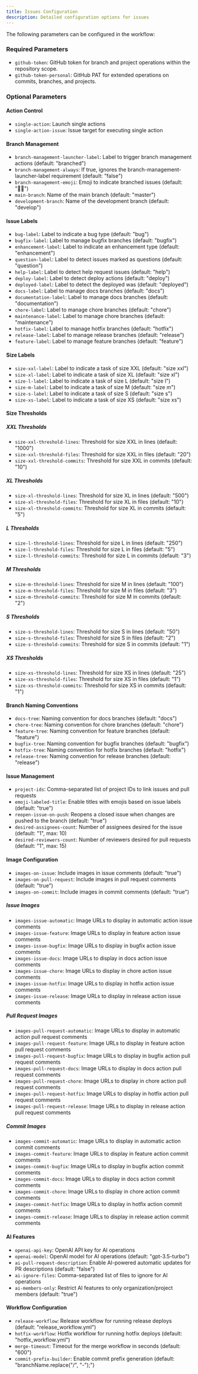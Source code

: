 ```yaml
---
title: Issues Configuration
description: Detailed configuration options for issues
---
```


The following parameters can be configured in the workflow:

### Required Parameters

- `github-token`: GitHub token for branch and project operations within the repository scope.
- `github-token-personal`: GitHub PAT for extended operations on commits, branches, and projects.

### Optional Parameters

#### Action Control
- `single-action`: Launch single actions
- `single-action-issue`: Issue target for executing single action

#### Branch Management
- `branch-management-launcher-label`: Label to trigger branch management actions (default: "branched")
- `branch-management-always`: If true, ignores the branch-management-launcher-label requirement (default: "false")
- `branch-management-emoji`: Emoji to indicate branched issues (default: "🧑‍💻")
- `main-branch`: Name of the main branch (default: "master")
- `development-branch`: Name of the development branch (default: "develop")

#### Issue Labels
- `bug-label`: Label to indicate a bug type (default: "bug")
- `bugfix-label`: Label to manage bugfix branches (default: "bugfix")
- `enhancement-label`: Label to indicate an enhancement type (default: "enhancement")
- `question-label`: Label to detect issues marked as questions (default: "question")
- `help-label`: Label to detect help request issues (default: "help")
- `deploy-label`: Label to detect deploy actions (default: "deploy")
- `deployed-label`: Label to detect the deployed was (default: "deployed")
- `docs-label`: Label to manage docs branches (default: "docs")
- `documentation-label`: Label to manage docs branches (default: "documentation")
- `chore-label`: Label to manage chore branches (default: "chore")
- `maintenance-label`: Label to manage chore branches (default: "maintenance")
- `hotfix-label`: Label to manage hotfix branches (default: "hotfix")
- `release-label`: Label to manage release branches (default: "release")
- `feature-label`: Label to manage feature branches (default: "feature")

#### Size Labels
- `size-xxl-label`: Label to indicate a task of size XXL (default: "size xxl")
- `size-xl-label`: Label to indicate a task of size XL (default: "size xl")
- `size-l-label`: Label to indicate a task of size L (default: "size l")
- `size-m-label`: Label to indicate a task of size M (default: "size m")
- `size-s-label`: Label to indicate a task of size S (default: "size s")
- `size-xs-label`: Label to indicate a task of size XS (default: "size xs")

#### Size Thresholds
##### XXL Thresholds
- `size-xxl-threshold-lines`: Threshold for size XXL in lines (default: "1000")
- `size-xxl-threshold-files`: Threshold for size XXL in files (default: "20")
- `size-xxl-threshold-commits`: Threshold for size XXL in commits (default: "10")

##### XL Thresholds
- `size-xl-threshold-lines`: Threshold for size XL in lines (default: "500")
- `size-xl-threshold-files`: Threshold for size XL in files (default: "10")
- `size-xl-threshold-commits`: Threshold for size XL in commits (default: "5")

##### L Thresholds
- `size-l-threshold-lines`: Threshold for size L in lines (default: "250")
- `size-l-threshold-files`: Threshold for size L in files (default: "5")
- `size-l-threshold-commits`: Threshold for size L in commits (default: "3")

##### M Thresholds
- `size-m-threshold-lines`: Threshold for size M in lines (default: "100")
- `size-m-threshold-files`: Threshold for size M in files (default: "3")
- `size-m-threshold-commits`: Threshold for size M in commits (default: "2")

##### S Thresholds
- `size-s-threshold-lines`: Threshold for size S in lines (default: "50")
- `size-s-threshold-files`: Threshold for size S in files (default: "2")
- `size-s-threshold-commits`: Threshold for size S in commits (default: "1")

##### XS Thresholds
- `size-xs-threshold-lines`: Threshold for size XS in lines (default: "25")
- `size-xs-threshold-files`: Threshold for size XS in files (default: "1")
- `size-xs-threshold-commits`: Threshold for size XS in commits (default: "1")

#### Branch Naming Conventions
- `docs-tree`: Naming convention for docs branches (default: "docs")
- `chore-tree`: Naming convention for chore branches (default: "chore")
- `feature-tree`: Naming convention for feature branches (default: "feature")
- `bugfix-tree`: Naming convention for bugfix branches (default: "bugfix")
- `hotfix-tree`: Naming convention for hotfix branches (default: "hotfix")
- `release-tree`: Naming convention for release branches (default: "release")

#### Issue Management
- `project-ids`: Comma-separated list of project IDs to link issues and pull requests
- `emoji-labeled-title`: Enable titles with emojis based on issue labels (default: "true")
- `reopen-issue-on-push`: Reopens a closed issue when changes are pushed to the branch (default: "true")
- `desired-assignees-count`: Number of assignees desired for the issue (default: "1", max: 10)
- `desired-reviewers-count`: Number of reviewers desired for pull requests (default: "1", max: 15)

#### Image Configuration
- `images-on-issue`: Include images in issue comments (default: "true")
- `images-on-pull-request`: Include images in pull request comments (default: "true")
- `images-on-commit`: Include images in commit comments (default: "true")

##### Issue Images
- `images-issue-automatic`: Image URLs to display in automatic action issue comments
- `images-issue-feature`: Image URLs to display in feature action issue comments
- `images-issue-bugfix`: Image URLs to display in bugfix action issue comments
- `images-issue-docs`: Image URLs to display in docs action issue comments
- `images-issue-chore`: Image URLs to display in chore action issue comments
- `images-issue-hotfix`: Image URLs to display in hotfix action issue comments
- `images-issue-release`: Image URLs to display in release action issue comments

##### Pull Request Images
- `images-pull-request-automatic`: Image URLs to display in automatic action pull request comments
- `images-pull-request-feature`: Image URLs to display in feature action pull request comments
- `images-pull-request-bugfix`: Image URLs to display in bugfix action pull request comments
- `images-pull-request-docs`: Image URLs to display in docs action pull request comments
- `images-pull-request-chore`: Image URLs to display in chore action pull request comments
- `images-pull-request-hotfix`: Image URLs to display in hotfix action pull request comments
- `images-pull-request-release`: Image URLs to display in release action pull request comments

##### Commit Images
- `images-commit-automatic`: Image URLs to display in automatic action commit comments
- `images-commit-feature`: Image URLs to display in feature action commit comments
- `images-commit-bugfix`: Image URLs to display in bugfix action commit comments
- `images-commit-docs`: Image URLs to display in docs action commit comments
- `images-commit-chore`: Image URLs to display in chore action commit comments
- `images-commit-hotfix`: Image URLs to display in hotfix action commit comments
- `images-commit-release`: Image URLs to display in release action commit comments

#### AI Features
- `openai-api-key`: OpenAI API key for AI operations
- `openai-model`: OpenAI model for AI operations (default: "gpt-3.5-turbo")
- `ai-pull-request-description`: Enable AI-powered automatic updates for PR descriptions (default: "false")
- `ai-ignore-files`: Comma-separated list of files to ignore for AI operations
- `ai-members-only`: Restrict AI features to only organization/project members (default: "true")

#### Workflow Configuration
- `release-workflow`: Release workflow for running release deploys (default: "release_workflow.yml")
- `hotfix-workflow`: Hotfix workflow for running hotfix deploys (default: "hotfix_workflow.yml")
- `merge-timeout`: Timeout for the merge workflow in seconds (default: "600")
- `commit-prefix-builder`: Enable commit prefix generation (default: "branchName.replace(\"/\", \"-\");")



